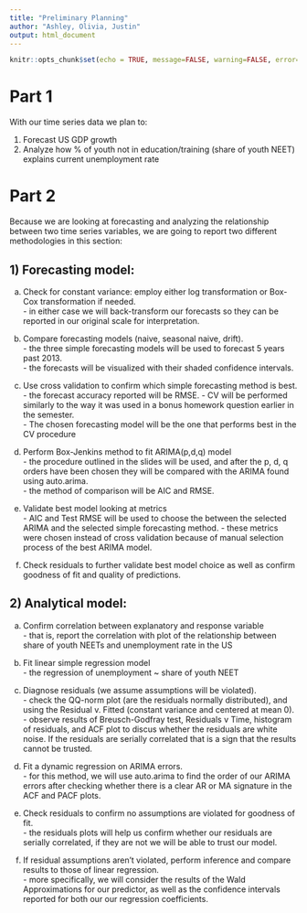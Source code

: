 ```yaml
---
title: "Preliminary Planning"
author: "Ashley, Olivia, Justin"
output: html_document
---
```


```r
knitr::opts_chunk$set(echo = TRUE, message=FALSE, warning=FALSE, error=FALSE)
```

# Part 1 {.tabset}  
With our time series data we plan to:  

1) Forecast US GDP growth   
2) Analyze how % of youth not in education/training (share of youth NEET) explains current unemployment rate  

# Part 2 {.tabset}  
Because we are looking at forecasting and analyzing the relationship between two time series variables, we are going to report two different methodologies in this section:  

## **1) Forecasting model:**  

  a) Check for constant variance: employ either log transformation or Box-Cox transformation if needed.  
    - in either case we will back-transform our forecasts so they can be reported in our original scale for interpretation.  
    
  b) Compare forecasting models (naive, seasonal naive, drift).  
    - the three simple forecasting models will be used to forecast 5 years past 2013.  
    - the forecasts will be visualized with their shaded confidence intervals.  
    
  c) Use cross validation to confirm which simple forecasting method is best.  
    - the forecast accuracy reported will be RMSE. 
    - CV will be performed similarly to the way it was used in a bonus homework question earlier in the semester.  
    - The chosen forecasting model will be the one that performs best in the CV procedure  
    
  d) Perform Box-Jenkins method to fit ARIMA(p,d,q) model  
    - the procedure outlined in the slides will be used, and after the p, d, q orders have been chosen they will be compared with the ARIMA found using auto.arima.  
    - the method of comparison will be AIC and RMSE.  
    
  e) Validate best model looking at metrics  
    - AIC and Test RMSE will be used to choose the between the selected ARIMA and the selected simple forecasting method. 
    - these metrics were chosen instead of cross validation because of manual selection process of the best ARIMA model.  
    
  f) Check residuals to further validate best model choice as well as confirm goodness of fit and quality of predictions.

## **2) Analytical model:**  

  a) Confirm correlation between explanatory and response variable  
    - that is, report the correlation with plot of the relationship between share of youth NEETs and unemployment rate in the US  
    
  b) Fit linear simple regression model  
    - the regression of unemployment ~ share of youth NEET  
    
  c) Diagnose residuals (we assume assumptions will be violated).  
    - check the QQ-norm plot (are the residuals normally distributed), and using the Residual v. Fitted (constant variance and centered at mean 0).  
    - observe results of Breusch-Godfray test, Residuals v Time, histogram of residuals, and ACF plot to discus whether the residuals are white noise. If the residuals are serially correlated that is a sign that the results cannot be trusted.  
    
  d) Fit a dynamic regression on ARIMA errors.  
    - for this method, we will use auto.arima to find the order of our ARIMA errors after checking whether there is a clear AR or MA signature in the ACF and PACF plots.  
    
  e) Check residuals to confirm no assumptions are violated for goodness of fit.  
    - the residuals plots will help us confirm whether our residuals are serially correlated, if they are not we will be able to trust our model. 
    
  f) If residual assumptions aren't violated, perform inference and compare results to those of linear regression.  
    - more specifically, we will consider the results of the Wald Approximations for our predictor, as well as the confidence intervals reported for both our our regression coefficients.  
    


